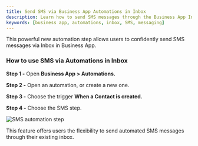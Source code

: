 ```yaml
---
title: Send SMS via Business App Automations in Inbox
description: Learn how to send SMS messages through the Business App Inbox using automations.
keywords: [business app, automations, inbox, SMS, messaging]
---
```


This powerful new automation step allows users to confidently send SMS messages via Inbox in Business App.

### **How to use SMS via Automations in Inbox**

**Step 1 -** Open **Business App > Automations.**

**Step 2 -** Open an automation, or create a new one.

**Step 3 -** Choose the trigger **When a Contact is created.**

**Step 4 -** Choose the SMS step.

![SMS automation step](./img/business-app-automations/send-sms-via-business-app.png)

This feature offers users the flexibility to send automated SMS messages through their existing inbox.